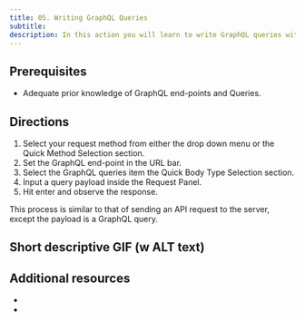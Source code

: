 ```yaml
---
title: 05. Writing GraphQL Queries
subtitle:
description: In this action you will learn to write GraphQL queries with the API app of Firecamp.
---
```


## Prerequisites

-  Adequate prior knowledge of GraphQL end-points and Queries.

## Directions

1. Select your request method from either the drop down menu or the Quick Method Selection section.
2. Set the GraphQL end-point in the URL bar.
3. Select the GraphQL queries item the Quick Body Type Selection section.
4. Input a query payload inside the Request Panel.
5. Hit enter and observe the response.

This process is similar to that of sending an API request to the server, except the payload is a GraphQL query.

## Short descriptive GIF (w ALT text)

## Additional resources
-
-
